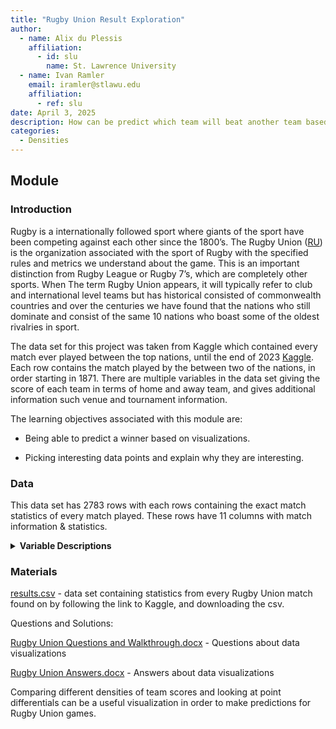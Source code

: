 ```yaml
---
title: "Rugby Union Result Exploration"
author:
  - name: Alix du Plessis
    affiliation:
      - id: slu
        name: St. Lawrence University
  - name: Ivan Ramler
    email: iramler@stlawu.edu
    affiliation:
      - ref: slu
date: April 3, 2025
description: How can be predict which team will beat another team based on certain visualizations?
categories:
  - Densities
---
```


## Module

### Introduction

Rugby is a internationally followed sport where giants of the sport have been competing against each other since the 1800's. The Rugby Union ([RU](https://www.world.rugby/){target="_blank"}) is the organization associated with the sport of Rugby with the specified rules and metrics we understand about the game. This is an important distinction from Rugby League or Rugby 7's, which are completely other sports. When The term Rugby Union appears, it will typically refer to club and international level teams but has historical consisted of commonwealth countries and over the centuries we have found that the nations who still dominate and consist of the same 10 nations who boast some of the oldest rivalries in sport. 

The data set for this project was taken from Kaggle which contained every match ever played between the top nations, until the end of 2023 [Kaggle](https://www.kaggle.com/datasets/lylebegbie/international-rugby-union-results-from-18712022){target="_blank"}. Each row contains the match played by the between two of the nations, in order starting in 1871. There are multiple variables in the data set giving the score of each team in terms of home and away team, and gives additional information such venue and tournament information. 

::: {.callout-note collapse="true" title="Learning Objectives" appearance="minimal"}
The learning objectives associated with this module are:

-   Being able to predict a winner based on visualizations. 

-   Picking interesting data points and explain why they are interesting. 
:::

### Data

This data set has 2783 rows with each rows containing the exact match statistics of every match played. These rows have 11 columns with match information & statistics.

<details>

<summary><b>Variable Descriptions</b></summary>

| Variable       | Description                                                                   |
|--------------------------|----------------------------------------------|
| date           | YYYY/MM/DD                                                                    |
| home_team      | The Home Team in the contest                                                  |
| away_team      | The Away Team in the contest                                                  |
| home_score     | The score from the home team                                                  |
| away_score     | The score from the away team                                                  |
| competition    | Type of competition they played in                                            |
| stadium        | The stadium where the match was played                                        |
| city           | The city where the match was played                                           |
| country        | The country where the match was played                                        |
| neutral        | TRUE/FALSE whether the venue was neutral or not                               |
| world_cup      | TRUE/FALSE whether the match was a world cup match                            |



**Data Source**

The data is obtained from the Kaggle [Kaggle](https://www.kaggle.com/datasets/lylebegbie/international-rugby-union-results-from-18712022){target="_blank"}.

</details>

### Materials

[results.csv](results.csv) - data set containing statistics from every Rugby Union match found on by following the link to Kaggle, and downloading the csv. 

Questions and Solutions:

[Rugby Union Questions and Walkthrough.docx](Rugby%20Union%20Questions%20and%20Walkthrough.docx) - Questions about data visualizations

[Rugby Union Answers.docx](Rugby%20Union%20Answers.docx) - Answers about data visualizations


::: {.callout-note collapse="true" title="Conclusion" appearance="minimal"}
Comparing different densities of team scores and looking at point differentials can be a useful visualization in order to make
predictions for Rugby Union games. 
:::
